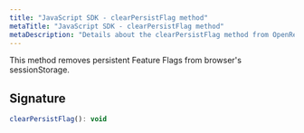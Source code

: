 ```yaml
---
title: "JavaScript SDK - clearPersistFlag method"
metaTitle: "JavaScript SDK - clearPersistFlag method"
metaDescription: "Details about the clearPersistFlag method from OpenReplay's SDK"
---
```


This method removes persistent Feature Flags from browser's sessionStorage.

## Signature

```js
clearPersistFlag(): void
```
